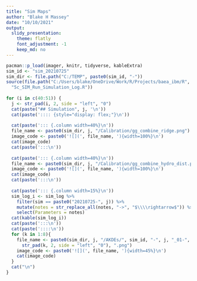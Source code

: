 ```yaml
---
title: "Sim Maps"
author: "Blake H Massey"
date: "10/10/2021"
output: 
  slidy_presentation:
    theme: flatly
    font_adjustment: -1
    keep_md: no
---
```


```r
pacman::p_load(imager, knitr, tidyverse, kableExtra)
sim_id <- "sim_20210725"
sim_dir <- file.path("C:/TEMP", paste0(sim_id, "-"))  
source(file.path("C:/Users/blake/OneDrive/Work/R/Projects/baea_ibm/R",
  "5c_SIM_Run_Simulation_Log.R"))
  
for (i in c(40:51)) {  
  j <- str_pad(i, 2, side = "left", "0")
  cat(paste("## Simulation", j, '\n'))
  cat(paste(':::: {style="display: flex;"}\n'))
  
  cat(paste('::: {.column width=40%}\n'))
  file_name <- paste0(sim_dir, j, "/Calibration/gg_combine_ridge.png")
  image_code <- paste0('![](', file_name, '){width=100%}\n')
  cat(image_code)
  cat(paste(':::\n'))
  
  cat(paste('::: {.column width=40%}\n'))
  file_name <- paste0(sim_dir, j, "/Calibration/gg_combine_hydro_dist.png")
  image_code <- paste0('![](', file_name, '){width=100%}\n')
  cat(image_code)
  cat(paste(':::\n'))
  
  cat(paste('::: {.column width=15%}\n'))
  sim_log_i <- sim_log %>%
    filter(sim == paste0("20210725-", j)) %>%
    mutate(notes = str_replace_all(notes, "->", "$\\\\rightarrow$")) %>%
    select(Parameters = notes)
  cat(kable(sim_log_i))  
  cat(paste(':::\n'))
  cat(paste('::::\n'))
  for (k in 1:8){
    file_name <- paste0(sim_dir, j, "/AKDEs/", sim_id, "-", j, "_01-",
      str_pad(k, 2, side = "left", "0"), ".png")
    image_code <- paste0('![](', file_name, '){width=45%}\n')
    cat(image_code)
  }
  cat("\n")
}
```
